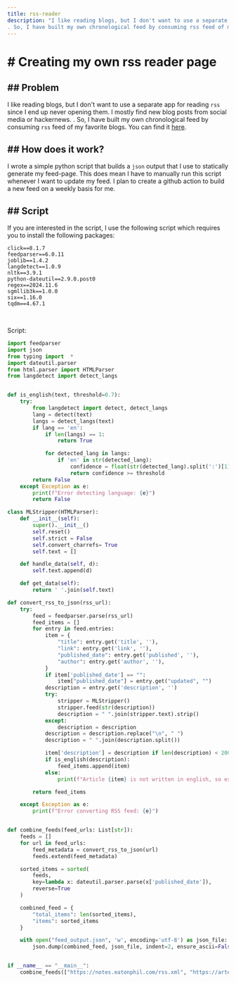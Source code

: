 ```yaml
---
title: rss-reader
description: "I like reading blogs, but I don't want to use a separate app for reading rss since I end up never opening them. I mostly find new blog posts from social media or hackernews.
. So, I have built my own chronological feed by consuming rss feed of my favorite blogs. You can find it [here](/blogs)."
---
```



# \# Creating my own rss reader page
<div class="h-1 w-full my-4 bg-slate-800"></div>

## \#\# Problem
I like reading blogs, but I don't want to use a separate app for reading `rss` since I end up never opening them. I mostly find new blog posts from social media or hackernews.
. So, I have built my own chronological feed by consuming `rss` feed of my favorite blogs. You can find it [here](/blogs).

## \#\# How does it work?
I wrote a simple python script that builds a `json` output that I use to statically generate my feed-page. This does mean I have to manually run this script
whenever I want to update my feed. I plan to create a github action to build a new feed on a weekly basis for me.


## \#\# Script
If you are interested in the script, I use the following script which requires you to install the following packages:
```
click==8.1.7
feedparser==6.0.11
joblib==1.4.2
langdetect==1.0.9
nltk==3.9.1
python-dateutil==2.9.0.post0
regex==2024.11.6
sgmllib3k==1.0.0
six==1.16.0
tqdm==4.67.1
```
<br/>

Script:
```py
import feedparser
import json
from typing import  *
import dateutil.parser
from html.parser import HTMLParser
from langdetect import detect_langs


def is_english(text, threshold=0.7):
    try:
        from langdetect import detect, detect_langs
        lang = detect(text)
        langs = detect_langs(text)
        if lang == 'en':
            if len(langs) == 1:
                return True

            for detected_lang in langs:
                if 'en' in str(detected_lang):
                    confidence = float(str(detected_lang).split(':')[1])
                    return confidence >= threshold
        return False
    except Exception as e:
        print(f"Error detecting language: {e}")
        return False

class MLStripper(HTMLParser):
    def __init__(self):
        super().__init__()
        self.reset()
        self.strict = False
        self.convert_charrefs= True
        self.text = []

    def handle_data(self, d):
        self.text.append(d)

    def get_data(self):
        return ' '.join(self.text)

def convert_rss_to_json(rss_url):
    try:
        feed = feedparser.parse(rss_url)
        feed_items = []
        for entry in feed.entries:
            item = {
                "title": entry.get('title', ''),
                "link": entry.get('link', ''),
                "published_date": entry.get('published', ''),
                "author": entry.get('author', ''),
            }
            if item['published_date'] == "":
                item["published_date"] = entry.get("updated", "")
            description = entry.get('description', '')
            try:
                stripper = MLStripper()
                stripper.feed(str(description))
                description = " ".join(stripper.text).strip()
            except:
                description = description
            description = description.replace("\n", " ")
            description = " ".join(description.split())

            item['description'] = description if len(description) < 200 else description[:200] + "..."
            if is_english(description):
                feed_items.append(item)
            else:
                print(f"Article {item} is not written in english, so excluding it.")

        return feed_items

    except Exception as e:
        print(f"Error converting RSS feed: {e}")


def combine_feeds(feed_urls: List[str]):
    feeds = []
    for url in feed_urls:
        feed_metadata = convert_rss_to_json(url)
        feeds.extend(feed_metadata)

    sorted_items = sorted(
        feeds,
        key=lambda x: dateutil.parser.parse(x['published_date']),
        reverse=True
    )

    combined_feed = {
        "total_items": len(sorted_items),
        "items": sorted_items
    }

    with open("feed_output.json", 'w', encoding='utf-8') as json_file:
        json.dump(combined_feed, json_file, indent=2, ensure_ascii=False)


if __name__ == "__main__":
    combine_feeds(["https://notes.eatonphil.com/rss.xml", "https://artem.krylysov.com/atom.xml"])
```
